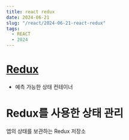 ```yaml
---
title: react redux
date: 2024-06-21
slug: "/react/2024-06-21-react-redux"
tags:
  - REACT
  - 2024
---
```



# [Redux](https://ko.redux.js.org/introduction/getting-started/)
* 예측 가능한 상태 컨테이너

# Redux를 사용한 상태 관리

앱의 상태를 보관하는 Redux 저장소